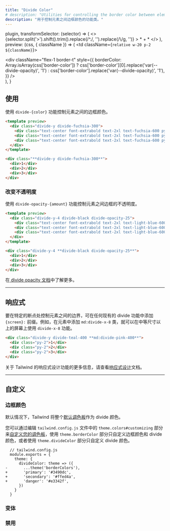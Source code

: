 ```yaml
---
title: "Divide Color"
# description: "Utilities for controlling the border color between elements."
description: "用于控制元素之间边框颜色的功能类。"
---
```



  plugin,
  transformSelector: (selector) => (
    <>
      {selector.split('>').shift().trim().replace(/^\./, '').replace(/\\/g, '')} <span className="ml-1 text-purple-300">> * + *</span>
    </>
  ),
  preview: (css, { className }) => (
    <td className={`relative w-20 p-2 ${className}`}>
      <div className="absolute inset-0 flex flex-col m-2">
        <div className="flex-1" />
        <div
          className="flex-1 border-t"
          style={{
            borderColor: Array.isArray(css['border-color'])
              ? css['border-color'][0].replace('var(--divide-opacity)', '1')
              : css['border-color'].replace('var(--divide-opacity)', '1'),
          }}
        />
      </div>
    </td>
  ),
}

<!-- ## Usage -->
## 使用

<!-- Control the border color between elements using the `divide-{color}` utilities. -->
使用 `divide-{color}` 功能控制元素之间的边框颜色。

```html fuchsia
<template preview>
  <div class="divide-y divide-fuchsia-300">
    <div class="text-center font-extrabold text-2xl text-fuchsia-600 py-3">1</div>
    <div class="text-center font-extrabold text-2xl text-fuchsia-600 py-3">2</div>
    <div class="text-center font-extrabold text-2xl text-fuchsia-600 py-3">3</div>
  </div>
</template>

<div class="**divide-y divide-fuchsia-300**">
  <div>1</div>
  <div>2</div>
  <div>3</div>
</div>
```

<!-- ### Changing opacity -->
### 改变不透明度

<!-- Control the opacity of borders between elements using the `divide-opacity-{amount}` utilities. -->
使用 `divide-opacity-{amount}` 功能控制元素之间边框的不透明度。

```html lightBlue
<template preview>
  <div class="divide-y-4 divide-black divide-opacity-25">
    <div class="text-center font-extrabold text-2xl text-light-blue-600 py-3">1</div>
    <div class="text-center font-extrabold text-2xl text-light-blue-600 py-3">2</div>
    <div class="text-center font-extrabold text-2xl text-light-blue-600 py-3">3</div>
  </div>
</template>

<div class="divide-y-4 **divide-black divide-opacity-25**">
  <div>1</div>
  <div>2</div>
  <div>3</div>
</div>
```

<!-- Learn more in the [divide opacity documentation](/docs/divide-opacity). -->
在[ divide opacity 文档](/docs/divide-opacity)中了解更多。

---

<!-- ## Responsive -->
## 响应式

<!-- To control the borders between elements at a specific breakpoint, add a `{screen}:` prefix to any existing divide utility. For example, adding the class `md:divide-x-8` to an element would apply the `divide-x-8` utility at medium screen sizes and above. -->
要在特定的断点处控制元素之间的边界，可在任何现有的 divide 功能中添加 `{screen}:` 前缀。例如，在元素中添加 `md:divide-x-8` 类，就可以在中等尺寸以上的屏幕上使用 `divide-x-8` 功能。

```html
<div class="divide-y divide-teal-400 **md:divide-pink-400**">
  <div class="py-2">1</div>
  <div class="py-2">2</div>
  <div class="py-2">3</div>
</div>
```

<!-- For more information about Tailwind's responsive design features, check out the [Responsive Design](/docs/responsive-design) documentation. -->
关于 Tailwind 的响应式设计功能的更多信息，请查看[响应式设计](/docs/responsive-design)文档。

---

<!-- ## Customizing -->
## 自定义

### 边框颜色

<!-- By default Tailwind makes the entire [default color palette](/docs/customizing-colors#default-color-palette) available as divide colors. -->
默认情况下，Tailwind 将整个[默认调色板](/docs/customizing-colors#default-color-palette)作为 divide 颜色。

<!-- You can [customize your color palette](/docs/colors#customizing) by editing the `theme.colors` section of your `tailwind.config.js` file, customize just your border and divide colors together using the `theme.borderColor` section, or customize only the divide colors using the `theme.divideColor` section. -->

您可以通过编辑 `tailwind.config.js` 文件中的 `theme.colors#customizing` 部分来[自定义您的调色板](/docs/customizing-colors#-2)，使用 `theme.borderColor` 部分只自定义边框颜色和 divide 颜色，或者使用 `theme.divideColor` 部分只自定义 divide 颜色。


```diff-js
  // tailwind.config.js
  module.exports = {
    theme: {
      divideColor: theme => ({
-       ...theme('borderColors'),
+       'primary': '#3490dc',
+       'secondary': '#ffed4a',
+       'danger': '#e3342f',
      })
    }
  }
```

<!-- ### Variants -->
### 变体

<Variants plugin="divideColor" />

<!-- ### Disabling -->
### 禁用

<Disabling plugin="divideColor" />
